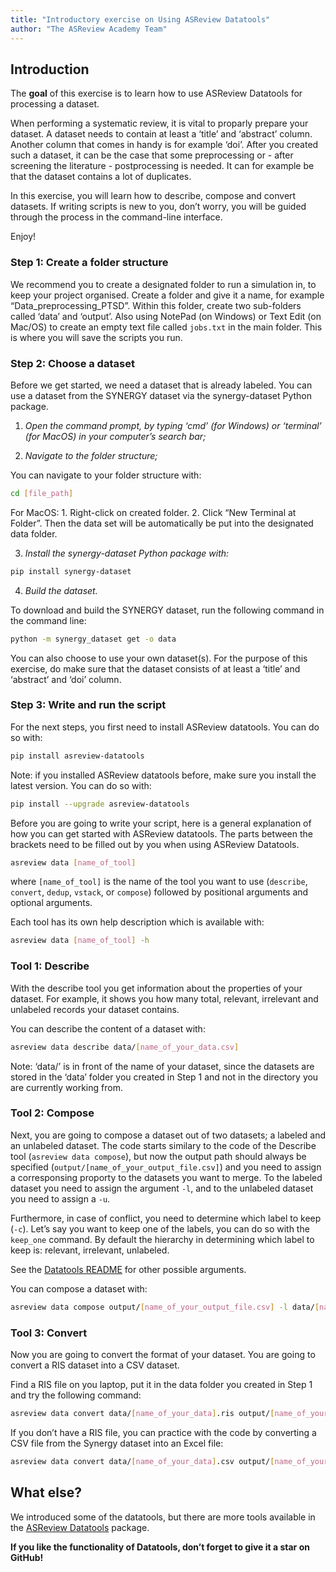 ```yaml
---
title: "Introductory exercise on Using ASReview Datatools"
author: "The ASReview Academy Team"
---
```


## Introduction

The **goal** of this exercise is to learn how to use ASReview Datatools for processing a dataset.  

When performing a systematic review, it is vital to proparly prepare your dataset. A dataset needs to contain at least a 'title' and 'abstract' column. Another column that comes in handy is for example 'doi'. After you created such a dataset, it can be the case that some preprocessing or - after screening the literature - postprocessing is needed. It can for example be that the dataset contains a lot of duplicates.

In this exercise, you will learn how to describe, compose and convert datasets. If writing scripts is new to you, don’t worry, you will be guided through the process in the command-line interface.

Enjoy!

### Step 1: Create a folder structure

We recommend you to create a designated folder to run a simulation in,
to keep your project organised. Create a folder and give it a name, for
example “Data_preprocessing_PTSD”. Within this folder, create two
sub-folders called ‘data’ and ‘output’. Also using NotePad (on Windows)
or Text Edit (on Mac/OS) to create an empty text file called `jobs.txt`
in the main folder. This is where you will save the scripts you run.

### Step 2: Choose a dataset

Before we get started, we need a dataset that is already labeled. You can use a dataset from the SYNERGY dataset via the synergy-dataset Python package. 

1. *Open the command prompt, by typing ‘cmd’ (for Windows) or
    ‘terminal’ (for MacOS) in your computer’s search bar;* 
    
2.  *Navigate to the folder structure;*

You can navigate to your folder structure with:

``` bash
cd [file_path]
```
For MacOS: 
1. Right-click on created folder.
2. Click “New Terminal at Folder”.
Then the data set will be automatically be put into the designated data folder.

3. *Install the synergy-dataset Python package with:*

``` bash
pip install synergy-dataset
```
4. *Build the dataset.*     

To download and build the SYNERGY dataset, run the following command in the command line:

``` bash
python -m synergy_dataset get -o data
```
  
You can also choose to use your own dataset(s). For the purpose of this exercise, do make sure that the
dataset consists of at least a 'title' and 'abstract' and 'doi' column.


### Step 3: Write and run the script

For the next steps, you first need to install ASReview datatools. You can do so with:

``` bash
pip install asreview-datatools
```
Note: if you installed ASReview datatools before, make sure you install the latest version. You can do so with:

``` bash
pip install --upgrade asreview-datatools
```

Before you are going to write your script, here is a general explanation of how you can get started with ASReview datatools. The parts between the brackets need to be filled out by you when using ASReview Datatools.

```bash
asreview data [name_of_tool]
```

where `[name_of_tool]` is the name of the tool you want to use (`describe`, `convert`, `dedup`, `vstack`, or `compose`)
followed by positional arguments and optional arguments.

Each tool has its own help description which is available with:

```bash
asreview data [name_of_tool] -h
```

### Tool 1: Describe

With the describe tool you get information about the properties of your dataset. For example, it shows you how many total, relevant, irrelevant and unlabeled records your dataset contains.

You can describe the content of a dataset with:

``` bash
asreview data describe data/[name_of_your_data.csv]
```

Note: 'data/' is in front of the name of your dataset, since the datasets are stored in the 'data' folder you created in Step 1 and not in the directory you are currently working from.

### Tool 2: Compose

Next, you are going to compose a dataset out of two datasets; a labeled and an unlabeled dataset. The code starts similary to the code of the Describe tool (`asreview data compose`), but now the output path should always be specified (`output/[name_of_your_output_file.csv]`) and you need to assign a corresponsing proporty to the datasets you want to merge. To the labeled dataset you need to assign the argument `-l`, and to the unlabeled dataset you need to assign a `-u`.

Furthermore, in case of conflict, you need to determine which label to keep (`-c`). Let's say you want to keep one of the labels, you can do so with the `keep_one` command. By default the hierarchy in determining which label to keep is: relevant, irrelevant, unlabeled.

See the [Datatools README](https://github.com/asreview/asreview-datatools#data-compose-experimental){target="_blank"} for other possible arguments.

You can compose a dataset with:

``` bash
asreview data compose output/[name_of_your_output_file.csv] -l data/[name_of_your_data.csv] -u data/[name_of_your_data.csv] -c keep_one
```

### Tool 3: Convert

Now you are going to convert the format of your dataset. You are going to convert a RIS dataset into a CSV dataset.

Find a RIS file on you laptop, put it in the data folder you created in Step 1 and try the following command:

``` bash
asreview data convert data/[name_of_your_data].ris output/[name_of_your_output_file].csv
```

If you don't have a RIS file, you can practice with the code by converting a CSV file from the Synergy dataset into an Excel file:

``` bash
asreview data convert data/[name_of_your_data].csv output/[name_of_your_output_file].xlsx
```

## What else?

We introduced some of the datatools, but there are more tools available in the [ASReview Datatools](https://github.com/asreview/asreview-datatools){target="_blank"} package.

**If you like the functionality of Datatools, don’t forget to give it a
star on GitHub!**
